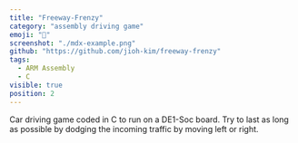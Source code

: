 ```yaml
---
title: "Freeway-Frenzy"
category: "assembly driving game"
emoji: "🚗"
screenshot: "./mdx-example.png"
github: "https://github.com/jioh-kim/freeway-frenzy"
tags:
  - ARM Assembly
  - C
visible: true
position: 2
---
```


Car driving game coded in C to run on a DE1-Soc board. Try to last as long as possible by dodging the incoming traffic by moving left or right.
